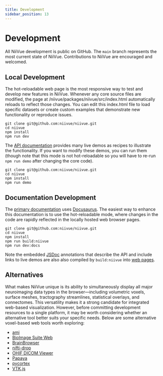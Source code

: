 ```yaml
---
title: Development
sidebar_position: 13
---
```


# Development

All NiiVue development is public on GitHub. The `main` branch represents the most current state of NiiVue. Contributions to NiiVue are encouraged and welcomed. 

## Local Development

The hot-reloadable web page is the most responsive way to test and develop new features in NiiVue. Whenever any core source files are modified, the page at /niivue/packages/niivue/src/index.html automatically reloads to reflect those changes. You can edit this index.html file to load specific datasets or create custom examples that demonstrate new functionality or reproduce issues.

```
git clone git@github.com:niivue/niivue.git
cd niivue
npm install
npm run dev
```

The [API documentation](https://niivue.com/demos/devdocs/classes/Niivue.html) provides many live demos as recipes to illustrate the functionality. If you want to modify these demos, you can run them (though note that this mode is not hot-reloadable so you will have to re-run `npm run demo` after changing the core code).

```
git clone git@github.com:niivue/niivue.git
cd niivue
npm install
npm run demo
```

## Documentation Development

The [primary documentation](https://niivue.com/docs/) uses [Docusaurus](https://docusaurus.io/). The easiest way to enhance this documentation is to use the hot-reloadable mode, where changes in the code are rapidly reflected in the locally hosted web browser pages.

```
git clone git@github.com:niivue/niivue.git
cd niivue
npm install
npm run build:niivue
npm run dev:docs
```

Note the embedded [JSDoc](https://jsdoc.app/) annotations that describe the API and include links to live demos are also also compiled by `build:niivue` into [web pages](./api/niivue/classes/Niivue#methods).

## Alternatives

What makes NiiVue unique is its ability to simultaneously display all major neuroimaging data types in the browser—including volumetric voxels, surface meshes, tractography streamlines, statistical overlays, and connectomes. This versatility makes it a strong candidate for integrated web-based visualization. However, before committing development resources to a single platform, it may be worth considering whether an alternative tool better suits your specific needs. Below are some alternative voxel-based web tools worth exploring:

 - [ami](https://fnndsc.github.io/ami/)
 - [BioImage Suite Web](https://bioimagesuiteweb.github.io/webapp/viewer.html)
 - [BrainBrowser](https://brainbrowser.cbrain.mcgill.ca/volume-viewer)
 - [nifti-drop](http://vsoch.github.io/nifti-drop)
 - [OHIF DICOM Viewer](https://viewer.ohif.org/)
 - [Papaya](https://www.fmrib.ox.ac.uk/ukbiobank/group_means/index.html)
 - [pycortex](https://github.com/gallantlab/pycortex)
 - [VTK.js](https://kitware.github.io/paraview-glance/app/)